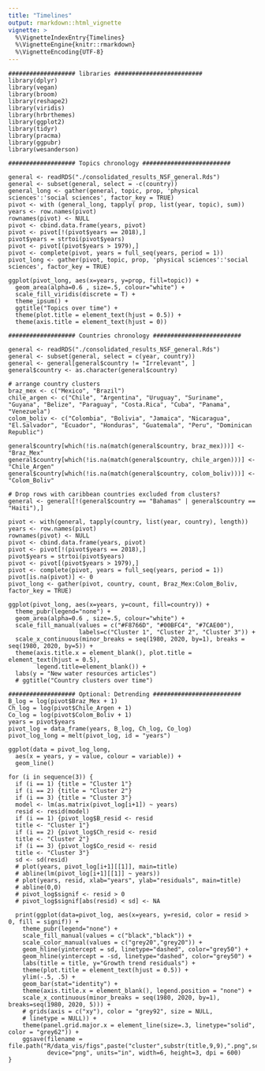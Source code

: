```yaml
---
title: "Timelines"
output: rmarkdown::html_vignette
vignette: >
  %\VignetteIndexEntry{Timelines}
  %\VignetteEngine{knitr::rmarkdown}
  %\VignetteEncoding{UTF-8}
---
```



```
################### libraries #########################
library(dplyr)
library(vegan)
library(broom)
library(reshape2)
library(viridis)
library(hrbrthemes)
library(ggplot2)
library(tidyr)
library(pracma)
library(ggpubr)
library(wesanderson)

################### Topics chronology #########################

general <- readRDS("./consolidated_results_NSF_general.Rds")
general <- subset(general, select = -c(country))
general_long <- gather(general, topic, prop, 'physical sciences':'social sciences', factor_key = TRUE)
pivot <- with (general_long, tapply( prop, list(year, topic), sum))
years <- row.names(pivot)
rownames(pivot) <- NULL
pivot <- cbind.data.frame(years, pivot)
pivot <- pivot[!(pivot$years == 2018),]
pivot$years = strtoi(pivot$years)
pivot <- pivot[(pivot$years > 1979),]
pivot <- complete(pivot, years = full_seq(years, period = 1))
pivot_long <- gather(pivot, topic, prop, 'physical sciences':'social sciences', factor_key = TRUE)

ggplot(pivot_long, aes(x=years, y=prop, fill=topic)) +
  geom_area(alpha=0.6 , size=.5, colour="white") +
  scale_fill_viridis(discrete = T) +
  theme_ipsum() +
  ggtitle("Topics over time") +
  theme(plot.title = element_text(hjust = 0.5)) +
  theme(axis.title = element_text(hjust = 0))

################### Countries chronology #########################

general <- readRDS("./consolidated_results_NSF_general.Rds")
general <- subset(general, select = c(year, country))
general <- general[general$country != "Irrelevant", ]
general$country <- as.character(general$country)

# arrange country clusters
braz_mex <- c("Mexico", "Brazil")
chile_argen <- c("Chile", "Argentina", "Uruguay", "Suriname", "Guyana", "Belize", "Paraguay", "Costa.Rica", "Cuba", "Panama", "Venezuela")
colom_boliv <- c("Colombia", "Bolivia", "Jamaica", "Nicaragua", "El.Salvador", "Ecuador", "Honduras", "Guatemala", "Peru", "Dominican Republic")

general$country[which(!is.na(match(general$country, braz_mex)))] <- "Braz_Mex"
general$country[which(!is.na(match(general$country, chile_argen)))] <- "Chile_Argen"
general$country[which(!is.na(match(general$country, colom_boliv)))] <- "Colom_Boliv"

# Drop rows with caribbean countries excluded from clusters?
general <- general[!(general$country == "Bahamas" | general$country == "Haiti"),]

pivot <- with(general, tapply(country, list(year, country), length))
years <- row.names(pivot)
rownames(pivot) <- NULL
pivot <- cbind.data.frame(years, pivot)
pivot <- pivot[!(pivot$years == 2018),]
pivot$years = strtoi(pivot$years)
pivot <- pivot[(pivot$years > 1979),]
pivot <- complete(pivot, years = full_seq(years, period = 1))
pivot[is.na(pivot)] <- 0
pivot_long <- gather(pivot, country, count, Braz_Mex:Colom_Boliv, factor_key = TRUE)

ggplot(pivot_long, aes(x=years, y=count, fill=country)) +
  theme_pubr(legend="none") +
  geom_area(alpha=0.6 , size=.5, colour="white") +
  scale_fill_manual(values = c("#F8766D", "#00BFC4", "#7CAE00"),
                    labels=c("Cluster 1", "Cluster 2", "Cluster 3")) +
  scale_x_continuous(minor_breaks = seq(1980, 2020, by=1), breaks = seq(1980, 2020, by=5)) +
  theme(axis.title.x = element_blank(), plot.title = element_text(hjust = 0.5),
        legend.title=element_blank()) +
  labs(y = "New water resources articles") 
  # ggtitle("Country clusters over time") 

################### Optional: Detrending #########################
B_log = log(pivot$Braz_Mex + 1)
Ch_log = log(pivot$Chile_Argen + 1)
Co_log = log(pivot$Colom_Boliv + 1)
years = pivot$years
pivot_log = data_frame(years, B_log, Ch_log, Co_log)
pivot_log_long = melt(pivot_log, id = "years")

ggplot(data = pivot_log_long,
  aes(x = years, y = value, colour = variable)) +
  geom_line()

for (i in sequence(3)) {
  if (i == 1) {title = "Cluster 1"} 
  if (i == 2) {title = "Cluster 2"} 
  if (i == 3) {title = "Cluster 3"}
  model <- lm(as.matrix(pivot_log[i+1]) ~ years)
  resid <- resid(model)
  if (i == 1) {pivot_log$B_resid <- resid
  title <- "Cluster 1"} 
  if (i == 2) {pivot_log$Ch_resid <- resid
  title <- "Cluster 2"} 
  if (i == 3) {pivot_log$Co_resid <- resid
  title <- "Cluster 3"}
  sd <- sd(resid)
  # plot(years, pivot_log[i+1][[1]], main=title)
  # abline(lm(pivot_log[i+1][[1]] ~ years))
  # plot(years, resid, xlab="years", ylab="residuals", main=title)
  # abline(0,0)
  # pivot_log$signif <- resid > 0
  # pivot_log$signif[abs(resid) < sd] <- NA
  
  print(ggplot(data=pivot_log, aes(x=years, y=resid, color = resid > 0, fill = signif)) +
    theme_pubr(legend="none") +
    scale_fill_manual(values = c("black","black")) +
    scale_color_manual(values = c("grey20","grey20")) +
    geom_hline(yintercept = sd, linetype="dashed", color="grey50") +
    geom_hline(yintercept = -sd, linetype="dashed", color="grey50") +
    labs(title = title, y="Growth trend residuals") +
    theme(plot.title = element_text(hjust = 0.5)) +
    ylim(-.5, .5) +
    geom_bar(stat="identity") +
    theme(axis.title.x = element_blank(), legend.position = "none") +
    scale_x_continuous(minor_breaks = seq(1980, 2020, by=1), breaks=seq(1980, 2020, 5))) +
    # grids(axis = c("xy"), color = "grey92", size = NULL,
    # linetype = NULL)) +
    theme(panel.grid.major.x = element_line(size=.3, linetype="solid", color = "grey62")) +
    ggsave(filename = file.path("R/data_vis/figs",paste("cluster",substr(title,9,9),".png",sep="")), 
           device="png", units="in", width=6, height=3, dpi = 600)
}
  
```
